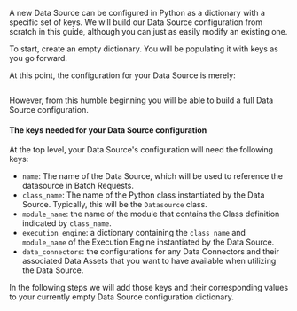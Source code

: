 A new Data Source can be configured in Python as a dictionary with a specific set of keys.  We will build our Data Source configuration from scratch in this guide, although you can just as easily modify an existing one.

To start, create an empty dictionary.  You will be populating it with keys as you go forward.

At this point, the configuration for your Data Source is merely:

```python title="Python" name="version-0.18 datasource_configuration_empty_dictionary"
```

However, from this humble beginning you will be able to build a full Data Source configuration.

#### The keys needed for your Data Source configuration

At the top level, your Data Source's configuration will need the following keys:
- `name`: The name of the Data Source, which will be used to reference the datasource in Batch Requests.
- `class_name`: The name of the Python class instantiated by the Data Source.  Typically, this will be the `Datasource` class.
- `module_name`: the name of the module that contains the Class definition indicated by `class_name`.
- `execution_engine`: a dictionary containing the `class_name` and `module_name` of the Execution Engine instantiated by the Data Source.
- `data_connectors`: the configurations for any Data Connectors and their associated Data Assets that you want to have available when utilizing the Data Source.

In the following steps we will add those keys and their corresponding values to your currently empty Data Source configuration dictionary.